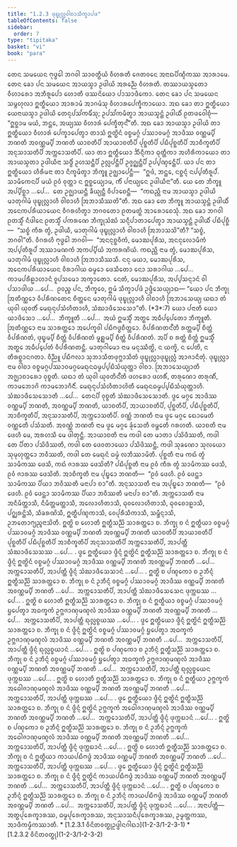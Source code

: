 ```yaml
---
title: "1.2.3 ᨴᩩᨭ᩠ᨮᩩᩃᩖᩅᩤᨧᩣᩈᩥᨠ᩠ᨡᩣᨸᨴ"
tableOfContents: false
sidebar:
  order: 7
type: "tipitaka"
basket: "vi"
book: "para"
---
```



<DynamicBreadcrumb />

<Division number="283" book="para">

<Paragraph number="1133" book="para">
ᨲᩮᨶ ᩈᨾᨿᩮᨶ ᨻᩩᨴ᩠ᨵᩮᩤ ᨽᨣᩅᩤ ᩈᩣᩅᨲ᩠ᨳᩥᨿᩴ ᩅᩥᩉᩁᨲᩥ ᨩᩮᨲᩅᨶᩮ ᩋᨶᩣᨳᨸᩥᨱ᩠ᨯᩥᨠᩔ ᩋᩣᩁᩣᨾᩮ. ᨲᩮᨶ ᨡᩮᩣ ᨸᨶ ᩈᨾᨿᩮᨶ ᩋᩣᨿᩈ᩠ᨾᩣ ᩏᨴᩤᨿᩦ ᩋᩁᨬ᩠ᨬᩮ ᩅᩥᩉᩁᨲᩥ. ᨲᩔᩣᨿᩈ᩠ᨾᨲᩮᩣ ᩅᩥᩉᩣᩁᩮᩣ ᩋᨽᩥᩁᩪᨸᩮᩣ ᩉᩮᩣᨲᩥ ᨴᩔᨶᩦᨿᩮᩣ ᨸᩣᩈᩣᨴᩥᨠᩮᩣ. ᨲᩮᨶ ᨡᩮᩣ ᨸᨶ ᩈᨾᨿᩮᨶ ᩈᨾ᩠ᨻᩉᩩᩃᩣ ᩍᨲ᩠ᨳᩥᨿᩮᩣ ᩋᩣᩁᩣᨾᩴ ᩋᩣᨣᨾᩴᩈᩩ ᩅᩥᩉᩣᩁᨸᩮᨠ᩠ᨡᩥᨠᩣᨿᩮᩣ. ᩋᨳ ᨡᩮᩣ ᨲᩣ ᩍᨲ᩠ᨳᩥᨿᩮᩣ ᨿᩮᨶᩣᨿᩈ᩠ᨾᩣ ᩏᨴᩤᨿᩦ ᨲᩮᨶᩩᨸᩈᩘᨠᨾᩥᩴᩈᩩ; ᩏᨸᩈᩘᨠᨾᩥᨲ᩠ᩅᩣ ᩋᩣᨿᩈ᩠ᨾᨶ᩠ᨲᩴ ᩏᨴᩤᨿᩥᩴ ᩑᨲᨴᩅᩮᩤᨧᩩᩴ—  “ᩍᨧ᩠ᨨᩣᨾ ᨾᨿᩴ, ᨽᨶ᩠ᨲᩮ, ᩋᨿ᩠ᨿᩔ ᩅᩥᩉᩣᩁᩴ ᨸᩮᨠ᩠ᨡᩥᨲᩩᨶ᩺”ᨲᩥ. ᩋᨳ ᨡᩮᩣ ᩋᩣᨿᩈ᩠ᨾᩣ ᩏᨴᩤᨿᩦ ᨲᩣ ᩍᨲ᩠ᨳᩥᨿᩮᩣ ᩅᩥᩉᩣᩁᩴ ᨸᩮᨠ᩠ᨡᩣᨸᩮᨲ᩠ᩅᩣ ᨲᩣᩈᩴ ᩍᨲ᩠ᨳᩦᨶᩴ ᩅᨧ᩠ᨧᨾᨣ᩠ᨣᩴ ᨸᩔᩣᩅᨾᨣ᩠ᨣᩴ ᩋᩣᨴᩥᩔ ᩅᨱ᩠ᨱᨾ᩠ᨸᩥ ᨽᨱᨲᩥ ᩋᩅᨱ᩠ᨱᨾ᩠ᨸᩥ ᨽᨱᨲᩥ ᨿᩣᨧᨲᩥᨸᩥ ᩋᩣᨿᩣᨧᨲᩥᨸᩥ ᨸᩩᨧ᩠ᨨᨲᩥᨸᩥ ᨸᨭᩥᨸᩩᨧ᩠ᨨᨲᩥᨸᩥ ᩋᩣᨧᩥᨠ᩠ᨡᨲᩥᨸᩥ ᩋᨶᩩᩈᩣᩈᨲᩥᨸᩥ ᩋᨠ᩠ᨠᩮᩣᩈᨲᩥᨸᩥ. ᨿᩣ ᨲᩣ ᩍᨲ᩠ᨳᩥᨿᩮᩣ ᨨᩥᨶ᩠ᨶᩥᨠᩣ ᨵᩩᨲ᩠ᨲᩥᨠᩣ ᩋᩉᩥᩁᩥᨠᩣᨿᩮᩣ ᨲᩣ ᩋᩣᨿᩈ᩠ᨾᨲᩣ ᩏᨴᩤᨿᩥᨶᩣ ᩈᨴ᩠ᨵᩥᩴ ᩏᩉᩈᨶ᩠ᨲᩥᨸᩥ ᩏᩃᩖᨸᨶ᩠ᨲᩥᨸᩥ ᩏᨩ᩠ᨩᨣ᩠ᨥᨶ᩠ᨲᩥᨸᩥ ᩏᨸ᩠ᨸᨱ᩠ᨯᩮᨶ᩠ᨲᩥᨸᩥ. ᨿᩣ ᨸᨶ ᨲᩣ ᩍᨲ᩠ᨳᩥᨿᩮᩣ ᩉᩥᩁᩥᨾᨶᩣ ᨲᩣ ᨶᩥᨠ᩠ᨡᨾᩥᨲ᩠ᩅᩣ ᨽᩥᨠ᩠ᨡᩪ ᩏᨩ᩠ᨫᩣᨸᩮᨶ᩠ᨲᩥ—  “ᩍᨴᩴ, ᨽᨶ᩠ᨲᩮ, ᨶᨧ᩠ᨨᨶ᩠ᨶᩴ ᨶᨸ᩠ᨸᨲᩥᩁᩪᨸᩴ. ᩈᩣᨾᩥᨠᩮᨶᨸᩥ ᨾᨿᩴ ᩑᩅᩴ ᩅᩩᨲ᩠ᨲᩣ ᨶ ᩍᨧ᩠ᨨᩮᨿ᩠ᨿᩣᨾ, ᨠᩥᩴ ᨸᨶᩣᨿ᩠ᨿᩮᨶ ᩏᨴᩤᨿᩥᨶᩣ”ᨲᩥ. ᨿᩮ ᨲᩮ ᨽᩥᨠ᩠ᨡᩪ ᩋᨸ᩠ᨸᩥᨧ᩠ᨨᩣ …ᨸᩮ…  ᨲᩮ ᩏᨩ᩠ᨫᩣᨿᨶ᩠ᨲᩥ ᨡᩥᨿ᩠ᨿᨶ᩠ᨲᩥ ᩅᩥᨸᩣᨧᩮᨶ᩠ᨲᩥ—  “ᨠᨳᨬ᩠ᩉᩥ ᨶᩣᨾ ᩋᩣᨿᩈ᩠ᨾᩣ ᩏᨴᩤᨿᩦ ᨾᩣᨲᩩᨣᩤᨾᩴ ᨴᩩᨭ᩠ᨮᩩᩃᩖᩣᩉᩥ ᩅᩤᨧᩣᩉᩥ ᩒᨽᩣᩈᩥᩔᨲᩦ”ᨲᩥ.



</Paragraph>

<Paragraph number="1134" book="para">
ᩋᨳ ᨡᩮᩣ ᨲᩮ ᨽᩥᨠ᩠ᨡᩪ ᩋᩣᨿᩈ᩠ᨾᨶ᩠ᨲᩴ ᩏᨴᩤᨿᩥᩴ ᩋᨶᩮᨠᨸᩁᩥᨿᩣᨿᩮᨶ ᩅᩥᨣᩁᩉᩥᨲ᩠ᩅᩣ ᨽᨣᩅᨲᩮᩣ ᩑᨲᨾᨲ᩠ᨳᩴ ᩋᩣᩁᩮᩣᨧᩮᩈᩩᩴ. ᩋᨳ ᨡᩮᩣ ᨽᨣᩅᩤ ᩑᨲᩈ᩠ᨾᩥᩴ ᨶᩥᨴᩤᨶᩮ ᩑᨲᩈ᩠ᨾᩥᩴ ᨸᨠᩁᨱᩮ ᨽᩥᨠ᩠ᨡᩩᩈᩴᨥᩴ ᩈᨶ᩠ᨶᩥᨸᩣᨲᩣᨸᩮᨲ᩠ᩅᩣ ᩋᩣᨿᩈ᩠ᨾᨶ᩠ᨲᩴ ᩏᨴᩤᨿᩥᩴ ᨸᨭᩥᨸᩩᨧ᩠ᨨᩥ—  “ᩈᨧ᩠ᨧᩴ ᨠᩥᩁ ᨲ᩠ᩅᩴ, ᩏᨴᩤᨿᩥ, ᨾᩣᨲᩩᨣᩤᨾᩴ ᨴᩩᨭ᩠ᨮᩩᩃᩖᩣᩉᩥ ᩅᩤᨧᩣᩉᩥ ᩒᨽᩣᩈᩈᩦ”ᨲᩥ? “ᩈᨧ᩠ᨧᩴ, ᨽᨣᩅᩤ”ᨲᩥ. ᩅᩥᨣᩁᩉᩥ ᨻᩩᨴ᩠ᨵᩮᩤ ᨽᨣᩅᩤ—  “ᩋᨶᨶᩩᨧ᩠ᨨᩅᩥᨠᩴ, ᨾᩮᩣᨥᨸᩩᩁᩥᩈ, ᩋᨶᨶᩩᩃᩮᩣᨾᩥᨠᩴ ᩋᨸ᩠ᨸᨲᩥᩁᩪᨸᩴ ᩋᩔᩣᨾᨱᨠᩴ ᩋᨠᨸ᩠ᨸᩥᨿᩴ ᩋᨠᩁᨱᩦᨿᩴ. ᨠᨳᨬ᩠ᩉᩥ ᨶᩣᨾ ᨲ᩠ᩅᩴ, ᨾᩮᩣᨥᨸᩩᩁᩥᩈ, ᨾᩣᨲᩩᨣᩤᨾᩴ ᨴᩩᨭ᩠ᨮᩩᩃᩖᩣᩉᩥ ᩅᩤᨧᩣᩉᩥ ᩒᨽᩣᩈᩥᩔᩈᩥ. ᨶᨶᩩ ᨾᨿᩣ, ᨾᩮᩣᨥᨸᩩᩁᩥᩈ, ᩋᨶᩮᨠᨸᩁᩥᨿᩣᨿᩮᨶ ᩅᩥᩁᩣᨣᩤᨿ ᨵᨾ᩠ᨾᩮᩣ ᨴᩮᩈᩥᨲᩮᩣ ᨶᩮᩣ ᩈᩁᩣᨣᩤᨿ …ᨸᩮ…  ᨠᩣᨾᨸᩁᩥᩊᩣᩉᩣᨶᩴ ᩅᩪᨸᩈᨾᩮᩣ ᩋᨠ᩠ᨡᩣᨲᩮᩣ. ᨶᩮᨲᩴ, ᨾᩮᩣᨥᨸᩩᩁᩥᩈ, ᩋᨸ᩠ᨸᩈᨶ᩠ᨶᩣᨶᩴ ᩅᩤ ᨸᩈᩣᨴᩤᨿ …ᨸᩮ…  ᩑᩅᨬ᩠ᨧ ᨸᨶ, ᨽᩥᨠ᩠ᨡᩅᩮ, ᩍᨾᩴ ᩈᩥᨠ᩠ᨡᩣᨸᨴᩴ ᩏᨴ᩠ᨴᩥᩈᩮᨿ᩠ᨿᩣᨳ—



</Paragraph>

</Division>
<Division number="284" book="para">

<Paragraph number="1135" book="para">
<Emphasis>“ᨿᩮᩣ ᨸᨶ ᨽᩥᨠ᩠ᨡᩩ ᩒᨲᩥᨱ᩠ᨱᩮᩣ ᩅᩥᨸᩁᩥᨱᨲᩮᨶ ᨧᩥᨲ᩠ᨲᩮᨶ ᨾᩣᨲᩩᨣᩤᨾᩴ ᨴᩩᨭ᩠ᨮᩩᩃᩖᩣᩉᩥ ᩅᩤᨧᩣᩉᩥ ᩒᨽᩣᩈᩮᨿ᩠ᨿ ᨿᨳᩣ ᨲᩴ ᨿᩩᩅᩤ ᨿᩩᩅᨲᩥᩴ ᨾᩮᨳᩩᨶᩩᨸᩈᩴᩉᩥᨲᩣᩉᩥ, ᩈᩴᨥᩣᨴᩥᩈᩮᩈᩮᩣ”</Emphasis>ᨲᩥ. (*3*:<Emphasis>7</Emphasis>)



</Paragraph>

</Division>
<Division number="285" book="para">

<Paragraph number="1136" book="para">
<Emphasis>ᨿᩮᩣ ᨸᨶᩣ</Emphasis>ᨲᩥ ᨿᩮᩣ ᨿᩣᨴᩥᩈᩮᩣ …ᨸᩮ…  <Emphasis>ᨽᩥᨠ᩠ᨡᩪ</Emphasis>ᨲᩥ …ᨸᩮ…  ᩋᨿᩴ ᩍᨾᩈ᩠ᨾᩥᩴ ᩋᨲ᩠ᨳᩮ ᩋᨵᩥᨸ᩠ᨸᩮᨲᩮᩣ ᨽᩥᨠ᩠ᨡᩪᨲᩥ.



</Paragraph>

<Paragraph number="1137" book="para">
<Emphasis>ᩒᨲᩥᨱ᩠ᨱᩮᩣ</Emphasis> ᨶᩣᨾ ᩈᩣᩁᨲ᩠ᨲᩮᩣ ᩋᨸᩮᨠ᩠ᨡᩅᩤ ᨸᨭᩥᨻᨴ᩠ᨵᨧᩥᨲ᩠ᨲᩮᩣ.



</Paragraph>

<Paragraph number="1138" book="para">
<Emphasis>ᩅᩥᨸᩁᩥᨱᨲᨶ᩺</Emphasis>ᨲᩥ ᩁᨲ᩠ᨲᨾ᩠ᨸᩥ ᨧᩥᨲ᩠ᨲᩴ ᩅᩥᨸᩁᩥᨱᨲᩴ, ᨴᩩᨭ᩠ᨮᨾ᩠ᨸᩥ ᨧᩥᨲ᩠ᨲᩴ ᩅᩥᨸᩁᩥᨱᨲᩴ ᨾᩪᩊ᩠ᩉᨾ᩠ᨸᩥ ᨧᩥᨲ᩠ᨲᩴ ᩅᩥᨸᩁᩥᨱᨲᩴ. ᩋᨸᩥ ᨧ ᩁᨲ᩠ᨲᩴ ᨧᩥᨲ᩠ᨲᩴ ᩍᨾᩈ᩠ᨾᩥᩴ ᩋᨲ᩠ᨳᩮ ᩋᨵᩥᨸ᩠ᨸᩮᨲᩴ ᩅᩥᨸᩁᩥᨱᨲᨶ᩠ᨲᩥ.



</Paragraph>

<Paragraph number="1139" book="para">
<Emphasis>ᨾᩣᨲᩩᨣᩤᨾᩮᩣ</Emphasis> ᨶᩣᨾ ᨾᨶᩩᩔᩥᨲ᩠ᨳᩦ, ᨶ ᨿᨠ᩠ᨡᩦ, ᨶ ᨸᩮᨲᩦ, ᨶ ᨲᩥᩁᨧ᩠ᨨᩣᨶᨣᨲᩣ. ᩅᩥᨬ᩠ᨬᩪ ᨸᨭᩥᨻᩃᩣ ᩈᩩᨽᩣᩈᩥᨲᨴᩩᨻ᩠ᨽᩣᩈᩥᨲᩴ ᨴᩩᨭ᩠ᨮᩩᩃᩖᩣᨴᩩᨭ᩠ᨮᩩᩃᩖᩴ ᩋᩣᨩᩣᨶᩥᨲᩩᩴ.



</Paragraph>

<Paragraph number="1140" book="para">
<Emphasis>ᨴᩩᨭ᩠ᨮᩩᩃᩖᩣ</Emphasis> ᨶᩣᨾ <Emphasis>ᩅᩤᨧᩣ</Emphasis> ᩅᨧ᩠ᨧᨾᨣ᩠ᨣᨸᩔᩣᩅᨾᨣ᩠ᨣᨾᩮᨳᩩᨶᨵᨾ᩠ᨾᨸ᩠ᨸᨭᩥᩈᩴᨿᩩᨲ᩠ᨲᩣ ᩅᩤᨧᩣ.



</Paragraph>

<Paragraph number="1141" book="para">
<Emphasis>ᩒᨽᩣᩈᩮᨿ᩠ᨿᩣ</Emphasis>ᨲᩥ ᩋᨩ᩠ᨫᩣᨧᩣᩁᩮᩣ ᩅᩩᨧ᩠ᨧᨲᩥ.



</Paragraph>

<Paragraph number="1142" book="para">
<Emphasis>ᨿᨳᩣ ᨲᩴ ᨿᩩᩅᩤ ᨿᩩᩅᨲᩥᨶ᩺</Emphasis>ᨲᩥ ᨴᩉᩁᩮᩣ ᨴᩉᩁᩥᩴ, ᨲᩁᩩᨱᩮᩣ ᨲᩁᩩᨱᩥᩴ, ᨠᩣᨾᨽᩮᩣᨣᩦ ᨠᩣᨾᨽᩮᩣᨣᩥᨶᩥᩴ.



</Paragraph>

<Paragraph number="1143" book="para">
<Emphasis>ᨾᩮᨳᩩᨶᩩᨸᩈᩴᩉᩥᨲᩣᩉᩦ</Emphasis>ᨲᩥ ᨾᩮᨳᩩᨶᨵᨾ᩠ᨾᨸ᩠ᨸᨭᩥᩈᩴᨿᩩᨲ᩠ᨲᩣᩉᩥ.



</Paragraph>

<Paragraph number="1144" book="para">
<Emphasis>ᩈᩴᨥᩣᨴᩥᩈᩮᩈᩮᩣ</Emphasis>ᨲᩥ …ᨸᩮ…  ᨲᩮᨶᨸᩥ ᩅᩩᨧ᩠ᨧᨲᩥ ᩈᩴᨥᩣᨴᩥᩈᩮᩈᩮᩣᨲᩥ.



</Paragraph>

<Paragraph number="1145" book="para">
ᨴ᩠ᩅᩮ ᨾᨣ᩠ᨣᩮ ᩋᩣᨴᩥᩔ ᩅᨱ᩠ᨱᨾ᩠ᨸᩥ ᨽᨱᨲᩥ, ᩋᩅᨱ᩠ᨱᨾ᩠ᨸᩥ ᨽᨱᨲᩥ, ᨿᩣᨧᨲᩥᨸᩥ, ᩋᩣᨿᩣᨧᨲᩥᨸᩥ, ᨸᩩᨧ᩠ᨨᨲᩥᨸᩥ, ᨸᨭᩥᨸᩩᨧ᩠ᨨᨲᩥᨸᩥ, ᩋᩣᨧᩥᨠ᩠ᨡᨲᩥᨸᩥ, ᩋᨶᩩᩈᩣᩈᨲᩥᨸᩥ, ᩋᨠ᩠ᨠᩮᩣᩈᨲᩥᨸᩥ.



</Paragraph>

<Paragraph number="1146" book="para">
<Emphasis>ᩅᨱ᩠ᨱᩴ ᨽᨱᨲᩥ</Emphasis> ᨶᩣᨾ ᨴ᩠ᩅᩮ ᨾᨣ᩠ᨣᩮ ᨳᩮᩣᨾᩮᨲᩥ ᩅᨱ᩠ᨱᩮᨲᩥ ᨸᩈᩴᩈᨲᩥ.



</Paragraph>

<Paragraph number="1147" book="para">
<Emphasis>ᩋᩅᨱ᩠ᨱᩴ ᨽᨱᨲᩥ</Emphasis> ᨶᩣᨾ ᨴ᩠ᩅᩮ ᨾᨣ᩠ᨣᩮ ᨡᩩᩴᩈᩮᨲᩥ ᩅᨾ᩠ᨽᩮᨲᩥ ᨣᩁᩉᨲᩥ.



</Paragraph>

<Paragraph number="1148" book="para">
<Emphasis>ᨿᩣᨧᨲᩥ</Emphasis> ᨶᩣᨾ ᨴᩮᩉᩥ ᨾᩮ, ᩋᩁᩉᩈᩥ ᨾᩮ ᨴᩤᨲᩩᨶ᩠ᨲᩥ.



</Paragraph>

<Paragraph number="1149" book="para">
<Emphasis>ᩋᩣᨿᩣᨧᨲᩥ</Emphasis> ᨶᩣᨾ ᨠᨴᩤ ᨲᩮ ᨾᩣᨲᩣ ᨸᩈᩦᨴᩥᩔᨲᩥ, ᨠᨴᩤ ᨲᩮ ᨸᩥᨲᩣ ᨸᩈᩦᨴᩥᩔᨲᩥ, ᨠᨴᩤ ᨲᩮ ᨴᩮᩅᨲᩣᨿᩮᩣ ᨸᩈᩦᨴᩥᩔᨶ᩠ᨲᩥ, ᨠᨴᩤ ᩈᩩᨡᨱᩮᩣ ᩈᩩᩃᨿᩮᩣ ᩈᩩᨾᩩᩉᩩᨲ᩠ᨲᩮᩣ ᨽᩅᩥᩔᨲᩥ, ᨠᨴᩤ ᨲᩮ ᨾᩮᨳᩩᨶᩴ ᨵᨾ᩠ᨾᩴ ᩃᨽᩥᩔᩣᨾᩦᨲᩥ.



</Paragraph>

<Paragraph number="1150" book="para">
<Emphasis>ᨸᩩᨧ᩠ᨨᨲᩥ</Emphasis> ᨶᩣᨾ ᨠᨳᩴ ᨲ᩠ᩅᩴ ᩈᩣᨾᩥᨠᩔ ᨴᩮᩈᩥ, ᨠᨳᩴ ᨩᩣᩁᩔ ᨴᩮᩈᩦᨲᩥ?



</Paragraph>

<Paragraph number="1151" book="para">
<Emphasis>ᨸᨭᩥᨸᩩᨧ᩠ᨨᨲᩥ</Emphasis> ᨶᩣᨾ ᩑᩅᩴ ᨠᩥᩁ ᨲ᩠ᩅᩴ ᩈᩣᨾᩥᨠᩔ ᨴᩮᩈᩥ, ᩑᩅᩴ ᨩᩣᩁᩔ ᨴᩮᩈᩦᨲᩥ.



</Paragraph>

<Paragraph number="1152" book="para">
<Emphasis>ᩋᩣᨧᩥᨠ᩠ᨡᨲᩥ</Emphasis> ᨶᩣᨾ ᨸᩩᨭ᩠ᨮᩮᩣ ᨽᨱᨲᩥ—  “ᩑᩅᩴ ᨴᩮᩉᩥ. ᩑᩅᩴ ᨴᩮᨶ᩠ᨲᩣ ᩈᩣᨾᩥᨠᩔ ᨸᩥᨿᩣ ᨽᩅᩥᩔᨲᩥ ᨾᨶᩣᨸᩣ ᨧᩣ”ᨲᩥ.



</Paragraph>

<Paragraph number="1153" book="para">
<Emphasis>ᩋᨶᩩᩈᩣᩈᨲᩥ</Emphasis> ᨶᩣᨾ ᩋᨸᩩᨭ᩠ᨮᩮᩣ ᨽᨱᨲᩥ—  “ᩑᩅᩴ ᨴᩮᩉᩥ. ᩑᩅᩴ ᨴᩮᨶ᩠ᨲᩣ ᩈᩣᨾᩥᨠᩔ ᨸᩥᨿᩣ ᨽᩅᩥᩔᨲᩥ ᨾᨶᩣᨸᩣ ᨧᩣ”ᨲᩥ.



</Paragraph>

<Paragraph number="1154" book="para">
<Emphasis>ᩋᨠ᩠ᨠᩮᩣᩈᨲᩥ</Emphasis> ᨶᩣᨾ ᩋᨶᩥᨾᩥᨲ᩠ᨲᩣᩈᩥ, ᨶᩥᨾᩥᨲ᩠ᨲᨾᨲ᩠ᨲᩣᩈᩥ, ᩋᩃᩮᩣᩉᩥᨲᩣᩈᩥ, ᨵᩩᩅᩃᩮᩣᩉᩥᨲᩣᩈᩥ, ᨵᩩᩅᨧᩮᩣᩊᩣᩈᩥ, ᨸᨣ᩠ᨥᩁᨶ᩠ᨲᩦᩈᩥ, ᩈᩥᨡᩁᨱᩦᩈᩥ, ᩍᨲ᩠ᨳᩥᨸᨱ᩠ᨯᨠᩣᩈᩥ, ᩅᩮᨸᩩᩁᩥᩈᩥᨠᩣᩈᩥ, ᩈᨾ᩠ᨽᩥᨶ᩠ᨶᩣᩈᩥ, ᩏᨽᨲᩮᩣᨻ᩠ᨿᨬ᩠ᨩᨶᩣᩈᩦᨲᩥ.



</Paragraph>

</Division>
<Division number="286" book="para">

<Paragraph number="1155" book="para">
ᩍᨲ᩠ᨳᩦ ᨧ ᩉᩮᩣᨲᩥ ᩍᨲ᩠ᨳᩥᩈᨬ᩠ᨬᩦ ᩈᩣᩁᨲ᩠ᨲᩮᩣ ᨧ. ᨽᩥᨠ᩠ᨡᩩ ᨧ ᨶᩴ ᩍᨲ᩠ᨳᩥᨿᩣ ᩅᨧ᩠ᨧᨾᨣ᩠ᨣᩴ ᨸᩔᩣᩅᨾᨣ᩠ᨣᩴ ᩋᩣᨴᩥᩔ ᩅᨱ᩠ᨱᨾ᩠ᨸᩥ ᨽᨱᨲᩥ ᩋᩅᨱ᩠ᨱᨾ᩠ᨸᩥ ᨽᨱᨲᩥ ᨿᩣᨧᨲᩥᨸᩥ ᩋᩣᨿᩣᨧᨲᩥᨸᩥ ᨸᩩᨧ᩠ᨨᨲᩥᨸᩥ ᨸᨭᩥᨸᩩᨧ᩠ᨨᨲᩥᨸᩥ ᩋᩣᨧᩥᨠ᩠ᨡᨲᩥᨸᩥ ᩋᨶᩩᩈᩣᩈᨲᩥᨸᩥ ᩋᨠ᩠ᨠᩮᩣᩈᨲᩥᨸᩥ, ᩋᩣᨸᨲ᩠ᨲᩥ ᩈᩴᨥᩣᨴᩥᩈᩮᩈᩔ …ᨸᩮ… .



</Paragraph>

<Paragraph number="1156" book="para">
ᨴ᩠ᩅᩮ ᩍᨲ᩠ᨳᩥᨿᩮᩣ ᨴ᩠ᩅᩥᨶ᩠ᨶᩴ ᩍᨲ᩠ᨳᩦᨶᩴ ᩍᨲ᩠ᨳᩥᩈᨬ᩠ᨬᩦ ᩈᩣᩁᨲ᩠ᨲᩮᩣ ᨧ. ᨽᩥᨠ᩠ᨡᩩ ᨧ ᨶᩴ ᨴ᩠ᩅᩥᨶ᩠ᨶᩴ ᩍᨲ᩠ᨳᩦᨶᩴ ᩅᨧ᩠ᨧᨾᨣ᩠ᨣᩴ ᨸᩔᩣᩅᨾᨣ᩠ᨣᩴ ᩋᩣᨴᩥᩔ ᩅᨱ᩠ᨱᨾ᩠ᨸᩥ ᨽᨱᨲᩥ ᩋᩅᨱ᩠ᨱᨾ᩠ᨸᩥ ᨽᨱᨲᩥ …ᨸᩮ…  ᩋᨠ᩠ᨠᩮᩣᩈᨲᩥᨸᩥ, ᩋᩣᨸᨲ᩠ᨲᩥ ᨴ᩠ᩅᩥᨶ᩠ᨶᩴ ᩈᩴᨥᩣᨴᩥᩈᩮᩈᩣᨶᩴ …ᨸᩮ… .



</Paragraph>

<Paragraph number="1157" book="para">
ᩍᨲ᩠ᨳᩦ ᨧ ᨸᨱ᩠ᨯᨠᩮᩣ ᨧ ᩏᨽᩥᨶ᩠ᨶᩴ ᩍᨲ᩠ᨳᩥᩈᨬ᩠ᨬᩦ ᩈᩣᩁᨲ᩠ᨲᩮᩣ ᨧ. ᨽᩥᨠ᩠ᨡᩩ ᨧ ᨶᩴ ᩏᨽᩥᨶ᩠ᨶᩴ ᩅᨧ᩠ᨧᨾᨣ᩠ᨣᩴ ᨸᩔᩣᩅᨾᨣ᩠ᨣᩴ ᩋᩣᨴᩥᩔ ᩅᨱ᩠ᨱᨾ᩠ᨸᩥ ᨽᨱᨲᩥ ᩋᩅᨱ᩠ᨱᨾ᩠ᨸᩥ ᨽᨱᨲᩥ …ᨸᩮ…  ᩋᨠ᩠ᨠᩮᩣᩈᨲᩥᨸᩥ, ᩋᩣᨸᨲ᩠ᨲᩥ ᩈᩴᨥᩣᨴᩥᩈᩮᩈᩮᨶ ᨴᩩᨠ᩠ᨠᨭᩔ …ᨸᩮ… .



</Paragraph>

<Paragraph number="1158" book="para">
ᩍᨲ᩠ᨳᩦ ᨧ ᩉᩮᩣᨲᩥ ᩍᨲ᩠ᨳᩥᩈᨬ᩠ᨬᩦ ᩈᩣᩁᨲ᩠ᨲᩮᩣ ᨧ. ᨽᩥᨠ᩠ᨡᩩ ᨧ ᨶᩴ ᩍᨲ᩠ᨳᩥᨿᩣ ᩅᨧ᩠ᨧᨾᨣ᩠ᨣᩴ ᨸᩔᩣᩅᨾᨣ᩠ᨣᩴ ᨮᨸᩮᨲ᩠ᩅᩣ ᩋᨵᨠ᩠ᨡᨠᩴ ᩏᨻ᩠ᨽᨩᩣᨱᩩᨾᨱ᩠ᨯᩃᩴ ᩋᩣᨴᩥᩔ ᩅᨱ᩠ᨱᨾ᩠ᨸᩥ ᨽᨱᨲᩥ ᩋᩅᨱ᩠ᨱᨾ᩠ᨸᩥ ᨽᨱᨲᩥ …ᨸᩮ…  ᩋᨠ᩠ᨠᩮᩣᩈᨲᩥᨸᩥ, ᩋᩣᨸᨲ᩠ᨲᩥ ᨳᩩᩃᩖᨧ᩠ᨧᨿᩔ …ᨸᩮ… .



</Paragraph>

<Paragraph number="1159" book="para">
ᨴ᩠ᩅᩮ ᩍᨲ᩠ᨳᩥᨿᩮᩣ ᨴ᩠ᩅᩥᨶ᩠ᨶᩴ ᩍᨲ᩠ᨳᩦᨶᩴ ᩍᨲ᩠ᨳᩥᩈᨬ᩠ᨬᩦ ᩈᩣᩁᨲ᩠ᨲᩮᩣ ᨧ. ᨽᩥᨠ᩠ᨡᩩ ᨧ ᨶᩴ ᨴ᩠ᩅᩥᨶ᩠ᨶᩴ ᩍᨲ᩠ᨳᩦᨶᩴ ᩅᨧ᩠ᨧᨾᨣ᩠ᨣᩴ ᨸᩔᩣᩅᨾᨣ᩠ᨣᩴ ᨮᨸᩮᨲ᩠ᩅᩣ ᩋᨵᨠ᩠ᨡᨠᩴ ᩏᨻ᩠ᨽᨩᩣᨱᩩᨾᨱ᩠ᨯᩃᩴ ᩋᩣᨴᩥᩔ ᩅᨱ᩠ᨱᨾ᩠ᨸᩥ ᨽᨱᨲᩥ ᩋᩅᨱ᩠ᨱᨾ᩠ᨸᩥ ᨽᨱᨲᩥ …ᨸᩮ…  ᩋᨠ᩠ᨠᩮᩣᩈᨲᩥᨸᩥ, ᩋᩣᨸᨲ᩠ᨲᩥ ᨴ᩠ᩅᩥᨶ᩠ᨶᩴ ᨳᩩᩃᩖᨧ᩠ᨧᨿᩣᨶᩴ …ᨸᩮ… .



</Paragraph>

<Paragraph number="1160" book="para">
ᩍᨲ᩠ᨳᩦ ᨧ ᨸᨱ᩠ᨯᨠᩮᩣ ᨧ ᩏᨽᩥᨶ᩠ᨶᩴ ᩍᨲ᩠ᨳᩥᩈᨬ᩠ᨬᩦ ᩈᩣᩁᨲ᩠ᨲᩮᩣ ᨧ. ᨽᩥᨠ᩠ᨡᩩ ᨧ ᨶᩴ ᩏᨽᩥᨶ᩠ᨶᩴ ᩅᨧ᩠ᨧᨾᨣ᩠ᨣᩴ ᨸᩔᩣᩅᨾᨣ᩠ᨣᩴ ᨮᨸᩮᨲ᩠ᩅᩣ ᩋᨵᨠ᩠ᨡᨠᩴ ᩏᨻ᩠ᨽᨩᩣᨱᩩᨾᨱ᩠ᨯᩃᩴ ᩋᩣᨴᩥᩔ ᩅᨱ᩠ᨱᨾ᩠ᨸᩥ ᨽᨱᨲᩥ ᩋᩅᨱ᩠ᨱᨾ᩠ᨸᩥ ᨽᨱᨲᩥ …ᨸᩮ…  ᩋᨠ᩠ᨠᩮᩣᩈᨲᩥᨸᩥ, ᩋᩣᨸᨲ᩠ᨲᩥ ᨳᩩᩃᩖᨧ᩠ᨧᨿᩮᨶ ᨴᩩᨠ᩠ᨠᨭᩔ …ᨸᩮ… .



</Paragraph>

<Paragraph number="1161" book="para">
ᩍᨲ᩠ᨳᩦ ᨧ ᩉᩮᩣᨲᩥ ᩍᨲ᩠ᨳᩥᩈᨬ᩠ᨬᩦ ᩈᩣᩁᨲ᩠ᨲᩮᩣ ᨧ. ᨽᩥᨠ᩠ᨡᩩ ᨧ ᨶᩴ ᩍᨲ᩠ᨳᩥᨿᩣ ᩏᨻ᩠ᨽᨠ᩠ᨡᨠᩴ ᩋᨵᩮᩤᨩᩣᨱᩩᨾᨱ᩠ᨯᩃᩴ ᩋᩣᨴᩥᩔ ᩅᨱ᩠ᨱᨾ᩠ᨸᩥ ᨽᨱᨲᩥ ᩋᩅᨱ᩠ᨱᨾ᩠ᨸᩥ ᨽᨱᨲᩥ …ᨸᩮ…  ᩋᨠ᩠ᨠᩮᩣᩈᨲᩥᨸᩥ, ᩋᩣᨸᨲ᩠ᨲᩥ ᨴᩩᨠ᩠ᨠᨭᩔ …ᨸᩮ… .



</Paragraph>

<Paragraph number="1162" book="para">
ᨴ᩠ᩅᩮ ᩍᨲ᩠ᨳᩥᨿᩮᩣ ᨴ᩠ᩅᩥᨶ᩠ᨶᩴ ᩍᨲ᩠ᨳᩦᨶᩴ ᩍᨲ᩠ᨳᩥᩈᨬ᩠ᨬᩦ ᩈᩣᩁᨲ᩠ᨲᩮᩣ ᨧ. ᨽᩥᨠ᩠ᨡᩩ ᨧ ᨶᩴ ᨴ᩠ᩅᩥᨶ᩠ᨶᩴ ᩍᨲ᩠ᨳᩦᨶᩴ ᩏᨻ᩠ᨽᨠ᩠ᨡᨠᩴ ᩋᨵᩮᩤᨩᩣᨱᩩᨾᨱ᩠ᨯᩃᩴ ᩋᩣᨴᩥᩔ ᩅᨱ᩠ᨱᨾ᩠ᨸᩥ ᨽᨱᨲᩥ ᩋᩅᨱ᩠ᨱᨾ᩠ᨸᩥ ᨽᨱᨲᩥ …ᨸᩮ…  ᩋᨠ᩠ᨠᩮᩣᩈᨲᩥᨸᩥ, ᩋᩣᨸᨲ᩠ᨲᩥ ᨴ᩠ᩅᩥᨶ᩠ᨶᩴ ᨴᩩᨠ᩠ᨠᨭᩣᨶᩴ …ᨸᩮ… .



</Paragraph>

<Paragraph number="1163" book="para">
ᩍᨲ᩠ᨳᩦ ᨧ ᨸᨱ᩠ᨯᨠᩮᩣ ᨧ ᩏᨽᩥᨶ᩠ᨶᩴ ᩍᨲ᩠ᨳᩥᩈᨬ᩠ᨬᩦ ᩈᩣᩁᨲ᩠ᨲᩮᩣ ᨧ. ᨽᩥᨠ᩠ᨡᩩ ᨧ ᨶᩴ ᩏᨽᩥᨶ᩠ᨶᩴ ᩏᨻ᩠ᨽᨠ᩠ᨡᨠᩴ ᩋᨵᩮᩤᨩᩣᨱᩩᨾᨱ᩠ᨯᩃᩴ ᩋᩣᨴᩥᩔ ᩅᨱ᩠ᨱᨾ᩠ᨸᩥ ᨽᨱᨲᩥ ᩋᩅᨱ᩠ᨱᨾ᩠ᨸᩥ ᨽᨱᨲᩥ …ᨸᩮ…  ᩋᨠ᩠ᨠᩮᩣᩈᨲᩥᨸᩥ, ᩋᩣᨸᨲ᩠ᨲᩥ ᨴ᩠ᩅᩥᨶ᩠ᨶᩴ ᨴᩩᨠ᩠ᨠᨭᩣᨶᩴ …ᨸᩮ… .



</Paragraph>

<Paragraph number="1164" book="para">
ᩍᨲ᩠ᨳᩦ ᨧ ᩉᩮᩣᨲᩥ ᩍᨲ᩠ᨳᩥᩈᨬ᩠ᨬᩦ ᩈᩣᩁᨲ᩠ᨲᩮᩣ ᨧ. ᨽᩥᨠ᩠ᨡᩩ ᨧ ᨶᩴ ᩍᨲ᩠ᨳᩥᨿᩣ ᨠᩣᨿᨸᨭᩥᨻᨴ᩠ᨵᩴ ᩋᩣᨴᩥᩔ ᩅᨱ᩠ᨱᨾ᩠ᨸᩥ ᨽᨱᨲᩥ ᩋᩅᨱ᩠ᨱᨾ᩠ᨸᩥ ᨽᨱᨲᩥ …ᨸᩮ…  ᩋᨠ᩠ᨠᩮᩣᩈᨲᩥᨸᩥ, ᩋᩣᨸᨲ᩠ᨲᩥ ᨴᩩᨠ᩠ᨠᨭᩔ …ᨸᩮ… .



</Paragraph>

<Paragraph number="1165" book="para">
ᨴ᩠ᩅᩮ ᩍᨲ᩠ᨳᩥᨿᩮᩣ ᨴ᩠ᩅᩥᨶ᩠ᨶᩴ ᩍᨲ᩠ᨳᩦᨶᩴ ᩍᨲ᩠ᨳᩥᩈᨬ᩠ᨬᩦ ᩈᩣᩁᨲ᩠ᨲᩮᩣ ᨧ. ᨽᩥᨠ᩠ᨡᩩ ᨧ ᨶᩴ ᨴ᩠ᩅᩥᨶ᩠ᨶᩴ ᩍᨲ᩠ᨳᩦᨶᩴ ᨠᩣᨿᨸᨭᩥᨻᨴ᩠ᨵᩴ ᩋᩣᨴᩥᩔ ᩅᨱ᩠ᨱᨾ᩠ᨸᩥ ᨽᨱᨲᩥ ᩋᩅᨱ᩠ᨱᨾ᩠ᨸᩥ ᨽᨱᨲᩥ …ᨸᩮ…  ᩋᨠ᩠ᨠᩮᩣᩈᨲᩥᨸᩥ, ᩋᩣᨸᨲ᩠ᨲᩥ ᨴ᩠ᩅᩥᨶ᩠ᨶᩴ ᨴᩩᨠ᩠ᨠᨭᩣᨶᩴ …ᨸᩮ… .



</Paragraph>

<Paragraph number="1166" book="para">
ᩍᨲ᩠ᨳᩦ ᨧ ᨸᨱ᩠ᨯᨠᩮᩣ ᨧ ᩏᨽᩥᨶ᩠ᨶᩴ ᩍᨲ᩠ᨳᩥᩈᨬ᩠ᨬᩦ ᩈᩣᩁᨲ᩠ᨲᩮᩣ ᨧ. ᨽᩥᨠ᩠ᨡᩩ ᨧ ᨶᩴ ᩏᨽᩥᨶ᩠ᨶᩴ ᨠᩣᨿᨸᨭᩥᨻᨴ᩠ᨵᩴ ᩋᩣᨴᩥᩔ ᩅᨱ᩠ᨱᨾ᩠ᨸᩥ ᨽᨱᨲᩥ ᩋᩅᨱ᩠ᨱᨾ᩠ᨸᩥ ᨽᨱᨲᩥ …ᨸᩮ…  ᩋᨠ᩠ᨠᩮᩣᩈᨲᩥᨸᩥ, ᩋᩣᨸᨲ᩠ᨲᩥ ᨴ᩠ᩅᩥᨶ᩠ᨶᩴ ᨴᩩᨠ᩠ᨠᨭᩣᨶᩴ …ᨸᩮ… .



</Paragraph>

</Division>
<Division number="287" book="para">

<Paragraph number="1167" book="para">
ᩋᨶᩣᨸᨲ᩠ᨲᩥ—  ᩋᨲ᩠ᨳᨸᩩᩁᩮᨠ᩠ᨡᩣᩁᩔ, ᨵᨾ᩠ᨾᨸᩩᩁᩮᨠ᩠ᨡᩣᩁᩔ, ᩋᨶᩩᩈᩣᩈᨶᩥᨸᩩᩁᩮᨠ᩠ᨡᩣᩁᩔ, ᩏᨾ᩠ᨾᨲ᩠ᨲᨠᩔ, ᩋᩣᨴᩥᨠᨾ᩠ᨾᩥᨠᩔᩣᨲᩥ.

</Paragraph>
</Division>

<TableOfContents book="para" section="1.2.3">
* [1.2.3.1 ᩅᩥᨶᩦᨲᩅᨲ᩠ᨳᩩᩏᨴ᩠ᨴᩤᨶᨣᩤᨳᩣ](1-2-3/1-2-3-1)
* [1.2.3.2 ᩅᩥᨶᩦᨲᩅᨲ᩠ᨳᩩ](1-2-3/1-2-3-2)
</TableOfContents>